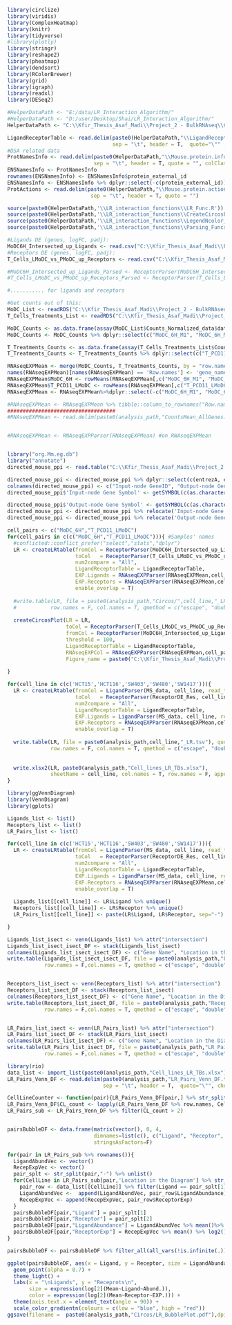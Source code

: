 ```r
library(circlize)
library(viridis)
library(ComplexHeatmap)
library(knitr)
library(tidyverse)
#library(plotly)
library(stringr)
library(reshape2)
library(pheatmap)
library(dendsort)
library(RColorBrewer)
library(grid)
library(igraph)
library(readxl)
library(DESeq2)

```

```r
#HelperDataPath <- "E:/data/LR_Interaction_Algorithm/"
#HelperDataPath <- "D:/user/Desktop/Shai/LR_Interaction_Algorithm/"
HelperDataPath <- "C:\\Kfir_Thesis_Asaf_Madi\\Project_2 - BulkRNAseq\\Circos_Code\\LR_Interaction_Algorithm"

LigandReceptorTable <- read.delim(paste0(HelperDataPath,"\\LigandReceptorTableMouse.tsv"),
                                  sep = "\t", header = T,  quote="\"" , check.names=FALSE)  
#DSA related data
ProtNamesInfo <- read.delim(paste0(HelperDataPath,"\\Mouse.protein.info.v11.0.txt"),
                            sep = "\t", header = T, quote = "", colClasses = c("character" ,"character" ,"numeric"))
ENSNamesInfo <- ProtNamesInfo
rownames(ENSNamesInfo) <- ENSNamesInfo$protein_external_id
ENSNamesInfo <- ENSNamesInfo %>% dplyr::select(-c(protein_external_id))
ProtActions <- read.delim(paste0(HelperDataPath,"\\Mouse.protein.actions.v11.0.txt"),
                           sep = "\t", header = T, quote = "")

source(paste0(HelperDataPath,'\\LR_interaction_functions\\LR_Func.R'))
source(paste0(HelperDataPath,'\\LR_interaction_functions\\CreateCircosPlot_Func.R'))
source(paste0(HelperDataPath,'\\LR_interaction_functions\\LegendNcolor_Funcs.R'))
source(paste0(HelperDataPath,'\\LR_interaction_functions\\Parsing_Funcs.R'))

```

```r

#Ligands DE (genes, logFC, padj):
MoDC6H_Intersected_up_Ligands <- read.csv("C:\\Kfir_Thesis_Asaf_Madi\\Project_2 - BulkRNAseq\\Circos_Code\\MoDC6H_Intersected_up_Ligands.csv", row.names = 1)
#Receptors DE (genes, logFC, padj):
T_Cells_LMoDC_vs_PMoDC_up_Receptors <- read.csv("C:\\Kfir_Thesis_Asaf_Madi\\Project_2 - BulkRNAseq\\Circos_Code\\T_Cells_LMoDC_vs_PMoDC_up_Receptors.csv", row.names = 1)

#MoDC6H_Intersected_up_Ligands_Parsed <- ReceptorParser(MoDC6H_Intersected_up_Ligands,cell_line=NA, FC_thresh = 0)
#T_Cells_LMoDC_vs_PMoDC_up_Receptors_Parsed <- ReceptorParser(T_Cells_LMoDC_vs_PMoDC_up_Receptors, FC_thresh = 0)

#........... for ligands and receptors

#Get counts out of this:
MoDC_List <- readRDS("C:\\Kfir_Thesis_Asaf_Madi\\Project_2 - BulkRNAseq\\MoDC\\With_Wash\\Without_Naive_MoDC_M4_Sample\\MoDC_Without_Naive_M4.rds")
T_Cells_Treatments_List <- readRDS("C:\\Kfir_Thesis_Asaf_Madi\\Project_2 - BulkRNAseq\\T_Cells\\Only_Treatments\\T_Cells_Treatments_Only.rds")

MoDC_Counts <- as.data.frame(assay(MoDC_List$Counts_Normalized_data$data))
MoDC_Counts <- MoDC_Counts %>% dplyr::select(c("MoDC_6H_M1", "MoDC_6H_M2", "MoDC_6H_M3", "MoDC_6H_M4"))

T_Treatments_Counts <- as.data.frame(assay(T_Cells_Treatments_List$Counts_Normalized_data$data))
T_Treatments_Counts <- T_Treatments_Counts %>% dplyr::select(c("T_PCD11_LMoDC_1", "T_PCD11_LMoDC_2", "T_PCD11_LMoDC_3", "T_PCD11_LMoDC_4"))

RNAseqEXPMean <- merge(MoDC_Counts, T_Treatments_Counts, by = "row.names")
names(RNAseqEXPMean)[names(RNAseqEXPMean) == 'Row.names'] <- 'gene_name'
RNAseqEXPMean$MoDC_6H <- rowMeans(RNAseqEXPMean[,c("MoDC_6H_M1", "MoDC_6H_M2", "MoDC_6H_M3", "MoDC_6H_M4") ])
RNAseqEXPMean$T_PCD11_LMoDC <- rowMeans(RNAseqEXPMean[,c("T_PCD11_LMoDC_1", "T_PCD11_LMoDC_2", "T_PCD11_LMoDC_3", "T_PCD11_LMoDC_4") ])
RNAseqEXPMean <- RNAseqEXPMean%>%dplyr::select(-c("MoDC_6H_M1", "MoDC_6H_M2", "MoDC_6H_M3", "MoDC_6H_M4","T_PCD11_LMoDC_1", "T_PCD11_LMoDC_2", "T_PCD11_LMoDC_3", "T_PCD11_LMoDC_4"))

#RNAseqEXPMean <- RNAseqEXPMean %>% tibble::column_to_rownames("Row.names")
###################################
#RNAseqEXPMean <- read.delim(paste0(analysis_path,"CountsMean_AllGenes.txt"),sep = "\t", header = T,  quote="\"" , check.names=FALSE) #Normalized gene expression counts with mean of replicates


#RNAseqEXPMean <- RNAseqEXPParser(RNAseqEXPMean) #on RNAseqEXPMean


library("org.Mm.eg.db")
library("annotate")
directed_mouse_ppi <- read.table("C:\\Kfir_Thesis_Asaf_Madi\\Project_2 - BulkRNAseq\\Circos_Code\\LR_Interaction_Algorithm\\mippie_ppi_v1_0.tsv", sep = "\t", header = T)

directed_mouse_ppi <- directed_mouse_ppi %>% dplyr::select(c(entrezA, entrezB, MIPPIE_score))
colnames(directed_mouse_ppi) <- c("Input-node GeneID", "Output-node GeneID", "Edge direction score")
directed_mouse_ppi$'Input-node Gene Symbol' <- getSYMBOL(c(as.character(as.matrix(directed_mouse_ppi$`Input-node GeneID`))), data = "org.Mm.eg")

directed_mouse_ppi$'Output-node Gene Symbol' <- getSYMBOL(c(as.character(as.matrix(directed_mouse_ppi$`Output-node GeneID`))), data = "org.Mm.eg")
directed_mouse_ppi <- directed_mouse_ppi %>% relocate('Input-node Gene Symbol', .before = "Input-node GeneID")
directed_mouse_ppi <- directed_mouse_ppi %>% relocate('Output-node Gene Symbol', .before = "Output-node GeneID")

```

```r
cell_pairs <- c("MoDC_6H","T_PCD11_LMoDC")
for(cell_pairs in c(c("MoDC_6H","T_PCD11_LMoDC"))){ #Samples' names
  #conflicted::conflict_prefer("select","stats","dplyr")
  LR <- createLRtable(fromCol = ReceptorParser(MoDC6H_Intersected_up_Ligands, cell_pairs[1], FC_thresh = 0), #use ReceptorParser instead
                      toCol   = ReceptorParser(T_Cells_LMoDC_vs_PMoDC_up_Receptors, cell_pairs[2], FC_thresh = 0),
                      num2compare = "All",
                      LigandReceptorTable = LigandReceptorTable,
                      EXP.Ligands = RNAseqEXPParser(RNAseqEXPMean,cell_pairs[1]), # use RNAseqEXPParser instead
                      EXP.Receptors = RNAseqEXPParser(RNAseqEXPMean,cell_pairs[2]),
                      enable_overlap = T)
  
  #write.table(LR, file = paste0(analysis_path,"Circos/",cell_line,"_LR.tsv"), quote = F, sep = "\t",
  #           row.names = F, col.names = T, qmethod = c("escape", "double"), fileEncoding = "")
  
  createCircosPlot(LR = LR,
                   toCol = ReceptorParser(T_Cells_LMoDC_vs_PMoDC_up_Receptors, cell_pairs[2], FC_thresh = 0), # REceptors
                   fromCol = ReceptorParser(MoDC6H_Intersected_up_Ligands, cell_pairs[1], FC_thresh = 0),
                   threshold = 100,
                   LigandReceptorTable = LigandReceptorTable,
                   RNAseqEXPCol = RNAseqEXPParser(RNAseqEXPMean,cell_pairs[2]), #EXP.Receptors
                   Figure_name = paste0("C:\\Kfir_Thesis_Asaf_Madi\\Project_2 - BulkRNAseq\\Circos_Code\\",cell_pairs[1],"_",cell_pairs[2],"_Circos.pdf"), title = "Ligand-Receptor Interactions", subtitle = "MoDC6H unique up regulated Ligands VS PcDC_LMoDC up regulated Receptors")
  
}
```

```r

for(cell_line in c(c('HCT15','HCT116','SW403','SW480','SW1417'))){
  LR <- createLRtable(fromCol = LigandParser(MS_data, cell_line, read_thresh = 10^5),
                      toCol   = ReceptorParser(ReceptorDE_Res, cell_line, FC_thresh = 0),
                      num2compare = "All",
                      LigandReceptorTable = LigandReceptorTable,
                      EXP.Ligands = LigandParser(MS_data, cell_line, read_thresh = 10^5),
                      EXP.Receptors = RNAseqEXPParser(RNAseqEXPMean,cell_line),
                      enable_overlap = T)
  
  write.table(LR, file = paste0(analysis_path,cell_line,"_LR.tsv"), quote = F, sep = "\t",
              row.names = F, col.names = T, qmethod = c("escape", "double"), fileEncoding = "")
  
  
  write.xlsx2(LR, paste0(analysis_path,"Cell_lines_LR_TBs.xlsx"),
              sheetName = cell_line, col.names = T, row.names = F, append = T)
}

```

```r
library(ggVennDiagram)
library(VennDiagram)
library(gplots)

Ligands_list <- list()
Receptors_list <- list()
LR_Pairs_list <- list()

for(cell_line in c(c('HCT15','HCT116','SW403','SW480','SW1417'))){
  LR <- createLRtable(fromCol = LigandParser(MS_data, cell_line, read_thresh = 10^5),
                      toCol   = ReceptorParser(ReceptorDE_Res, cell_line, FC_thresh = 0),
                      num2compare = "All",
                      LigandReceptorTable = LigandReceptorTable,
                      EXP.Ligands = LigandParser(MS_data, cell_line, read_thresh = 10^5),
                      EXP.Receptors = RNAseqEXPParser(RNAseqEXPMean,cell_line),
                      enable_overlap = T)
  
  Ligands_list[[cell_line]] <- LR$Ligand %>% unique()
  Receptors_list[[cell_line]] <- LR$Receptor %>% unique()
  LR_Pairs_list[[cell_line]] <- paste(LR$Ligand, LR$Receptor, sep="-") 

}

Ligands_list_isect <- venn(Ligands_list) %>% attr("intersection")
Ligands_list_isect_isect_DF <- stack(Ligands_list_isect)
colnames(Ligands_list_isect_isect_DF) <- c("Gene Name", "Location in the Diagram")
write.table(Ligands_list_isect_isect_DF, file = paste0(analysis_path,"Ligands_Venn_DF.tsv"), quote = F, sep = "\t",
            row.names = F,col.names = T, qmethod = c("escape", "double"),fileEncoding = "")


Receptors_list_isect <- venn(Receptors_list) %>% attr("intersection")
Receptors_list_isect_DF <- stack(Receptors_list_isect)
colnames(Receptors_list_isect_DF) <- c("Gene Name", "Location in the Diagram")
write.table(Receptors_list_isect_DF, file = paste0(analysis_path,"Receptors_Venn_DF.tsv"), quote = F, sep = "\t",
            row.names = F,col.names = T, qmethod = c("escape", "double"),fileEncoding = "")


LR_Pairs_list_isect <- venn(LR_Pairs_list) %>% attr("intersection")
LR_Pairs_list_isect_DF <- stack(LR_Pairs_list_isect)
colnames(LR_Pairs_list_isect_DF) <- c("Gene Name", "Location in the Diagram")
write.table(LR_Pairs_list_isect_DF, file = paste0(analysis_path,"LR_Pairs_Venn_DF.tsv"), quote = F, sep = "\t",
            row.names = F,col.names = T, qmethod = c("escape", "double"),fileEncoding = "")
```

```r
library(rio)
data_list <- import_list(paste0(analysis_path,"Cell_lines_LR_TBs.xlsx"), setclass = "tbl")
LR_Pairs_Venn_DF <- read.delim(paste0(analysis_path,"LR_Pairs_Venn_DF.tsv"), row.names = 1,
                               sep = "\t", header = T,  quote="\"", check.names=FALSE) 

CellLineCounter <- function(pair){LR_Pairs_Venn_DF[pair,] %>% str_split(":") %>% unlist() %>% length()}
LR_Pairs_Venn_DF$CL_count <- lapply(LR_Pairs_Venn_DF %>% row.names, CellLineCounter) %>% unlist()
LR_Pairs_sub <- LR_Pairs_Venn_DF %>% filter(CL_count > 2)


pairsBubbleDF <- data.frame(matrix(vector(), 0, 4,
                            dimnames=list(c(), c("Ligand", "Receptor", "LigandAbundance", "ReceptorExp"))),
                            stringsAsFactors=F)

for(pair in LR_Pairs_sub %>% rownames()){
  LigandAbundVec <- vector()
  RecepExpVec <- vector()
  pair_splt <- str_split(pair,"-") %>% unlist()
  for(CellLine in LR_Pairs_sub[pair,'Location in the Diagram'] %>% str_split(":") %>% unlist()){
    pair_row <- data_list[[CellLine]] %>% filter(Ligand == pair_splt[1] & Receptor ==  pair_splt[2])
    LigandAbundVec <-  append(LigandAbundVec, pair_row$LigandAbundance)
    RecepExpVec <- append(RecepExpVec, pair_row$ReceptorExp)
  }
  pairsBubbleDF[pair,"Ligand"] = pair_splt[1]
  pairsBubbleDF[pair,"Receptor"] = pair_splt[2]
  pairsBubbleDF[pair,"LigandAbundance"] = LigandAbundVec %>% mean()%>% log2()
  pairsBubbleDF[pair,"ReceptorExp"] = RecepExpVec %>% mean() %>% log2()
}

pairsBubbleDF <- pairsBubbleDF %>% filter_all(all_vars(!is.infinite(.)))

ggplot(pairsBubbleDF, aes(x = Ligand, y = Receptor, size = LigandAbundance, color = ReceptorExp)) +
  geom_point(alpha = 0.7) + 
  theme_light() + 
  labs(x = "\nLigands", y = "Receprots\n",
       size = expression(log[2](Mean~Ligand~Abund.)),
       color = expression(log[2](Mean~Receptor~EXP.))) +
  theme(axis.text.x = element_text(angle = 90)) +
  scale_color_gradientn(colours = c(low = "blue", high = "red"))
ggsave(filename =  paste0(analysis_path,"Circos/LR_BubblePlot.pdf"),dpi=300,height=4,width=8)
```



